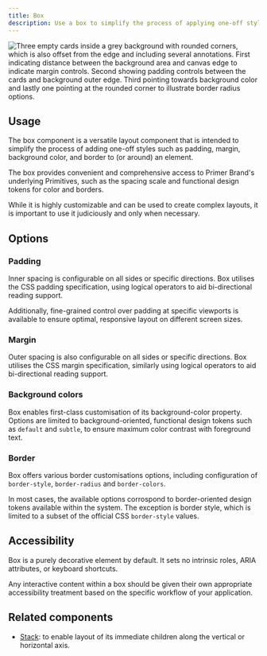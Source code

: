 ```yaml
---
title: Box
description: Use a box to simplify the process of applying one-off styles to an element
---
```



![Three empty cards inside a grey background with rounded corners, which is also offset from the edge and including several annotations. First indicating distance between the background area and canvas edge to indicate margin controls. Second showing padding controls between the cards and background outer edge. Third pointing towards background color and lastly one pointing at the rounded corner to illustrate border radius options.](https://github.com/primer/brand/assets/13340707/211be3c8-0f33-47ba-8236-9b19780d2a86)

## Usage

The box component is a versatile layout component that is intended to simplify the process of adding one-off styles such as padding, margin, background color, and border to (or around) an element.

The box provides convenient and comprehensive access to Primer Brand's underlying Primitives, such as the spacing scale and functional design tokens for color and borders.

While it is highly customizable and can be used to create complex layouts, it is important to use it judiciously and only when necessary.

## Options

### Padding

Inner spacing is configurable on all sides or specific directions. Box utilises the CSS padding specification, using logical operators to aid bi-directional reading support.

Additionally, fine-grained control over padding at specific viewports is available to ensure optimal, responsive layout on different screen sizes.

### Margin

Outer spacing is also configurable on all sides or specific directions. Box utilises the CSS margin specification, similarly using logical operators to aid bi-directional reading support.

### Background colors

Box enables first-class customisation of its background-color property. Options are limited to background-oriented, functional design tokens such as `default` and `subtle`, to ensure maximum color contrast with foreground text.

### Border

Box offers various border customisations options, including configuration of `border-style`, `border-radius` and `border-colors`.

In most cases, the available options corrospond to border-oriented design tokens available within the system. The exception is border style, which is limited to a subset of the official CSS `border-style` values.

## Accessibility

Box is a purely decorative element by default. It sets no intrinsic roles, ARIA attributes, or keyboard shortcuts.

Any interactive content within a box should be given their own appropriate accessibility treatment based on the specific workflow of your application.

## Related components

- [Stack](/components/Stack): to enable layout of its immediate children along the vertical or horizontal axis.
